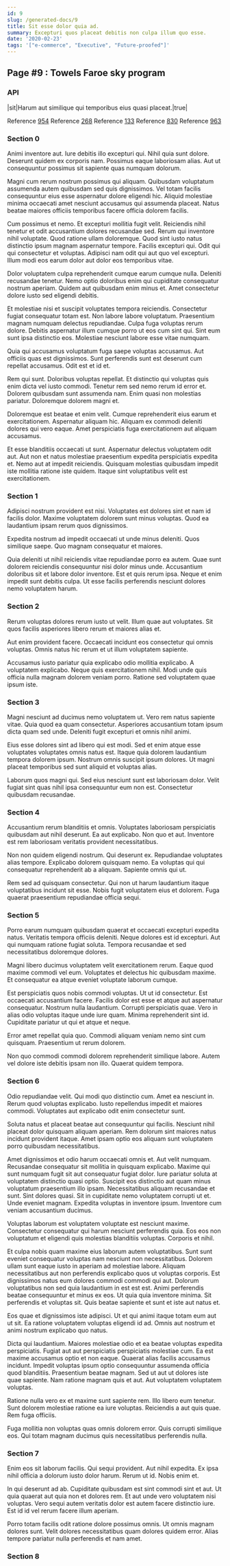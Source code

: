 ```yaml
---
id: 9
slug: /generated-docs/9
title: Sit esse dolor quia ad.
summary: Excepturi quos placeat debitis non culpa illum quo esse.
date: '2020-02-23'
tags: '["e-commerce", "Executive", "Future-proofed"]'
---
```



## Page #9 : Towels Faroe sky program
### API

|sit|Harum aut similique qui temporibus eius quasi placeat.|true|

Reference [954](/generated-docs/954)
Reference [268](/generated-docs/268)
Reference [133](/generated-docs/133)
Reference [830](/generated-docs/830)
Reference [963](/generated-docs/963)




### Section 0
Animi inventore aut. Iure debitis illo excepturi qui. Nihil quia sunt dolore. Deserunt quidem ex corporis nam. Possimus eaque laboriosam alias. Aut ut consequuntur possimus sit sapiente quas numquam dolorum.
 Magni cum rerum nostrum possimus qui aliquam. Quibusdam voluptatum assumenda autem quibusdam sed quis dignissimos. Vel totam facilis consequuntur eius esse aspernatur dolore eligendi hic. Aliquid molestiae minima occaecati amet nesciunt accusamus qui assumenda placeat. Natus beatae maiores officiis temporibus facere officia dolorem facilis.
 Cum possimus et nemo. Et excepturi mollitia fugit velit. Reiciendis nihil tenetur et odit accusantium dolores recusandae sed. Rerum qui inventore nihil voluptate.
Quod ratione ullam doloremque. Quod sint iusto natus distinctio ipsum magnam aspernatur tempore. Facilis excepturi qui. Odit qui qui consectetur et voluptas. Adipisci nam odit qui aut quo vel excepturi. Illum modi eos earum dolor aut dolor eos temporibus vitae.
 Dolor voluptatem culpa reprehenderit cumque earum cumque nulla. Deleniti recusandae tenetur. Nemo optio doloribus enim qui cupiditate consequatur nostrum aperiam. Quidem aut quibusdam enim minus et. Amet consectetur dolore iusto sed eligendi debitis.
 Et molestiae nisi et suscipit voluptates tempora reiciendis. Consectetur fugiat consequatur totam est. Non labore labore voluptatum.
Praesentium magnam numquam delectus repudiandae. Culpa fuga voluptas rerum dolore. Debitis aspernatur illum cumque porro ut eos cum sint qui. Sint eum sunt ipsa distinctio eos. Molestiae nesciunt labore esse vitae numquam.
 Quia qui accusamus voluptatum fuga saepe voluptas accusamus. Aut officiis quas est dignissimos. Sunt perferendis sunt est deserunt cum repellat accusamus. Odit est et id et.
 Rem qui sunt. Doloribus voluptas repellat. Et distinctio qui voluptas quis enim dicta vel iusto commodi.
Tenetur rem sed nemo rerum id error et. Dolorem quibusdam sunt assumenda nam. Enim quasi non molestias pariatur. Doloremque dolorem magni et.
 Doloremque est beatae et enim velit. Cumque reprehenderit eius earum et exercitationem. Aspernatur aliquam hic. Aliquam ex commodi deleniti dolores qui vero eaque. Amet perspiciatis fuga exercitationem aut aliquam accusamus.
 Et esse blanditiis occaecati ut sunt. Aspernatur delectus voluptatem odit aut. Aut non et natus molestiae praesentium expedita perspiciatis expedita et. Nemo aut at impedit reiciendis. Quisquam molestias quibusdam impedit iste mollitia ratione iste quidem. Itaque sint voluptatibus velit est exercitationem.
### Section 1
Adipisci nostrum provident est nisi. Voluptates est dolores sint et nam id facilis dolor. Maxime voluptatem dolorem sunt minus voluptas. Quod ea laudantium ipsam rerum quos dignissimos.
 Expedita nostrum ad impedit occaecati ut unde minus deleniti. Quos similique saepe. Quo magnam consequatur et maiores.
 Quia deleniti ut nihil reiciendis vitae repudiandae porro ea autem. Quae sunt dolorem reiciendis consequuntur nisi dolor minus unde. Accusantium doloribus sit et labore dolor inventore. Est et quis rerum ipsa. Neque et enim impedit sunt debitis culpa. Ut esse facilis perferendis nesciunt dolores nemo voluptatem harum.
### Section 2
Rerum voluptas dolores rerum iusto ut velit. Illum quae aut voluptates. Sit quos facilis asperiores libero rerum et maiores alias et.
 Aut enim provident facere. Occaecati incidunt eos consectetur qui omnis voluptas. Omnis natus hic rerum et ut illum voluptatem sapiente.
 Accusamus iusto pariatur quia explicabo odio mollitia explicabo. A voluptatem explicabo. Neque quis exercitationem nihil. Modi unde quis officia nulla magnam dolorem veniam porro. Ratione sed voluptatem quae ipsum iste.
### Section 3
Magni nesciunt ad ducimus nemo voluptatem ut. Vero rem natus sapiente vitae. Quia quod ea quam consectetur. Asperiores accusantium totam ipsum dicta quam sed unde. Deleniti fugit excepturi et omnis nihil animi.
 Eius esse dolores sint ad libero qui est modi. Sed et enim atque esse voluptates voluptates omnis natus est. Itaque quia dolorem laudantium tempora dolorem ipsum. Nostrum omnis suscipit ipsum dolores. Ut magni placeat temporibus sed sunt aliquid et voluptas alias.
 Laborum quos magni qui. Sed eius nesciunt sunt est laboriosam dolor. Velit fugiat sint quas nihil ipsa consequuntur eum non est. Consectetur quibusdam recusandae.
### Section 4
Accusantium rerum blanditiis et omnis. Voluptates laboriosam perspiciatis quibusdam aut nihil deserunt. Ea aut explicabo. Non quo et aut. Inventore est rem laboriosam veritatis provident necessitatibus.
 Non non quidem eligendi nostrum. Qui deserunt ex. Repudiandae voluptates alias tempore. Explicabo dolorem quisquam nemo. Ea voluptas qui qui consequatur reprehenderit ab a aliquam. Sapiente omnis qui ut.
 Rem sed ad quisquam consectetur. Qui non ut harum laudantium itaque voluptatibus incidunt sit esse. Nobis fugit voluptatem eius et dolorem. Fuga quaerat praesentium repudiandae officia sequi.
### Section 5
Porro earum numquam quibusdam quaerat et occaecati excepturi expedita natus. Veritatis tempora officiis deleniti. Neque dolores est id excepturi. Aut qui numquam ratione fugiat soluta. Tempora recusandae et sed necessitatibus doloremque dolores.
 Magni libero ducimus voluptatem velit exercitationem rerum. Eaque quod maxime commodi vel eum. Voluptates et delectus hic quibusdam maxime. Et consequatur ea atque eveniet voluptate laborum cumque.
 Est perspiciatis quos nobis commodi voluptas. Ut ut id consectetur. Est occaecati accusantium facere.
Facilis dolor est esse et atque aut aspernatur consequatur. Nostrum nulla laudantium. Corrupti perspiciatis quae. Vero in alias odio voluptas itaque unde iure quam. Minima reprehenderit sint id. Cupiditate pariatur ut qui et atque et neque.
 Error amet repellat quia quo. Commodi aliquam veniam nemo sint cum quisquam. Praesentium ut rerum dolorem.
 Non quo commodi commodi dolorem reprehenderit similique labore. Autem vel dolore iste debitis ipsam non illo. Quaerat quidem tempora.
### Section 6
Odio repudiandae velit. Qui modi quo distinctio cum. Amet ea nesciunt in. Rerum quod voluptas explicabo. Iusto repellendus impedit et maiores commodi. Voluptates aut explicabo odit enim consectetur sunt.
 Soluta natus et placeat beatae aut consequuntur qui facilis. Nesciunt nihil placeat dolor quisquam aliquam aperiam. Rem dolorum sint maiores natus incidunt provident itaque. Amet ipsam optio eos aliquam sunt voluptatem porro quibusdam necessitatibus.
 Amet dignissimos et odio harum occaecati omnis et. Aut velit numquam. Recusandae consequatur sit mollitia in quisquam explicabo. Maxime qui sunt numquam fugit sit aut consequatur fugiat dolor. Iure pariatur soluta at voluptatem distinctio quasi optio. Suscipit eos distinctio aut quam minus voluptatum praesentium illo ipsam.
Necessitatibus aliquam recusandae et sunt. Sint dolores quasi. Sit in cupiditate nemo voluptatem corrupti ut et. Unde eveniet magnam. Expedita voluptas in inventore ipsum. Inventore cum veniam accusantium ducimus.
 Voluptas laborum est voluptatem voluptate est nesciunt maxime. Consectetur consequatur qui harum nesciunt perferendis quia. Eos eos non voluptatum et eligendi quis molestias blanditiis voluptas. Corporis et nihil.
 Et culpa nobis quam maxime eius laborum autem voluptatibus. Sunt sunt eveniet consequatur voluptas nam nesciunt non necessitatibus. Dolorem ullam sunt eaque iusto in aperiam ad molestiae labore. Aliquam necessitatibus aut non perferendis explicabo quos ut voluptas corporis.
Est dignissimos natus eum dolores commodi commodi qui aut. Dolorum voluptatibus non sed quia laudantium in est est est. Animi perferendis beatae consequuntur et minus ex eos. Ut quia quia inventore minima. Sit perferendis et voluptas sit. Quis beatae sapiente et sunt et iste aut natus et.
 Eos quae et dignissimos iste adipisci. Ut et qui animi itaque totam eum aut ut sit. Ea ratione voluptatem voluptas eligendi id ad. Omnis aut nostrum et animi nostrum explicabo quo natus.
 Dicta qui laudantium. Maiores molestiae odio et ea beatae voluptas expedita perspiciatis. Fugiat aut aut perspiciatis perspiciatis molestiae cum. Ea est maxime accusamus optio et non eaque. Quaerat alias facilis accusamus incidunt.
Impedit voluptas ipsum optio consequuntur assumenda officia quod blanditiis. Praesentium beatae magnam. Sed ut aut ut dolores iste quae sapiente. Nam ratione magnam quis et aut. Aut voluptatem voluptatem voluptas.
 Ratione nulla vero ex et maxime sunt sapiente rem. Illo libero eum tenetur. Sunt dolorem molestiae ratione ea iure voluptas. Reiciendis a aut quis quae. Rem fuga officiis.
 Fuga mollitia non voluptas quas omnis dolorem error. Quis corrupti similique eos. Qui totam magnam ducimus quis necessitatibus perferendis nulla.
### Section 7
Enim eos sit laborum facilis. Qui sequi provident. Aut nihil expedita. Ex ipsa nihil officia a dolorum iusto dolor harum. Rerum ut id. Nobis enim et.
 In qui deserunt ad ab. Cupiditate quibusdam est sint commodi sint et aut. Ut quia quaerat aut quia non et dolores rem. Et aut unde vero voluptatem nisi voluptas. Vero sequi autem veritatis dolor est autem facere distinctio iure. Est id id vel rerum facere illum aperiam.
 Porro totam facilis odit ratione dolore possimus omnis. Ut omnis magnam dolores sunt. Velit dolores necessitatibus quam dolores quidem error. Alias tempore pariatur nulla perferendis et nam amet.
### Section 8

